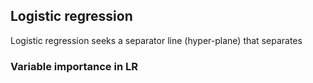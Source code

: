 ## Logistic regression
Logistic regression seeks a separator line (hyper-plane) that separates 


### Variable importance in LR

